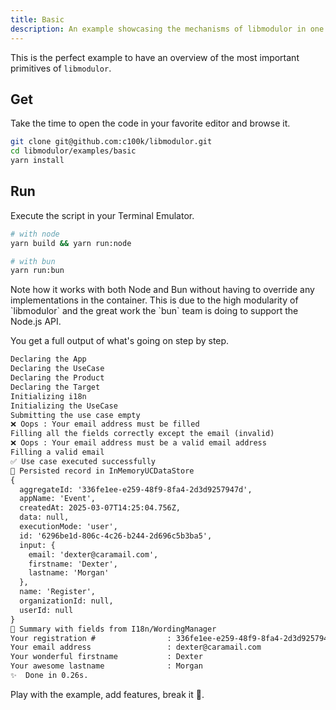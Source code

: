 ```yaml
---
title: Basic
description: An example showcasing the mechanisms of libmodulor in one single executable file.
---
```


This is the perfect example to have an overview of the most important primitives of `libmodulor`.

## Get

<Callout>
    Take the time to open the code in your favorite editor and browse it.
</Callout>

```sh
git clone git@github.com:c100k/libmodulor.git
cd libmodulor/examples/basic
yarn install
```

## Run

Execute the script in your Terminal Emulator.

```sh
# with node
yarn build && yarn run:node

# with bun
yarn run:bun
```

<Callout>
    Note how it works with both Node and Bun without having to override any implementations in the container.
    This is due to the high modularity of `libmodulor` and the great work the `bun` team is doing to support the Node.js API.
</Callout>

You get a full output of what's going on step by step.

```txt
Declaring the App
Declaring the UseCase
Declaring the Product
Declaring the Target
Initializing i18n
Initializing the UseCase
Submitting the use case empty
❌ Oops : Your email address must be filled
Filling all the fields correctly except the email (invalid)
❌ Oops : Your email address must be a valid email address
Filling a valid email
✅ Use case executed successfully
💾 Persisted record in InMemoryUCDataStore
{
  aggregateId: '336fe1ee-e259-48f9-8fa4-2d3d9257947d',
  appName: 'Event',
  createdAt: 2025-03-07T14:25:04.756Z,
  data: null,
  executionMode: 'user',
  id: '6296be1d-806c-4c26-b244-2d696c5b3ba5',
  input: {
    email: 'dexter@caramail.com',
    firstname: 'Dexter',
    lastname: 'Morgan'
  },
  name: 'Register',
  organizationId: null,
  userId: null
}
📓 Summary with fields from I18n/WordingManager
Your registration #                : 336fe1ee-e259-48f9-8fa4-2d3d9257947d
Your email address                 : dexter@caramail.com
Your wonderful firstname           : Dexter
Your awesome lastname              : Morgan
✨  Done in 0.26s.
```

Play with the example, add features, break it 🙂.
